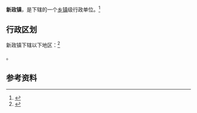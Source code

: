 {{中国乡级行政区|46/90/29/104/000}}

'''新政镇'''，是{{PRC admin/fullname|46/90/29/104/000|3}}下辖的一个[[乡镇|乡镇]]级行政单位。<ref>{{PRC admin/ref sgc|{{PRC admin/parent|46/90/29/104/000}}}}</ref>

== 行政区划 ==

新政镇下辖以下地区：<ref>{{PRC admin/ref sgc|46/90/29/104/000}}</ref>

{{PRC admin/children|46/90/29/104/000}}。

== 参考资料 ==

{{reflist}}

{{行政区划小作品}}
{{PRC admin/navcat|46/90/29/104/000}}